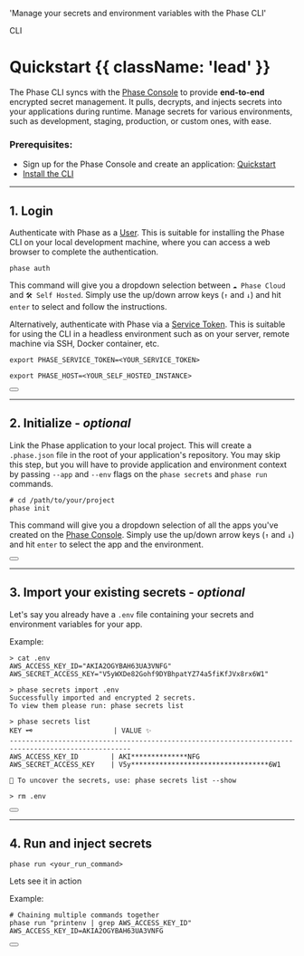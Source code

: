 
  'Manage your secrets and environment variables with the Phase CLI'

<Tag variant="small">CLI</Tag>

# Quickstart {{ className: 'lead' }}

The Phase CLI syncs with the [Phase Console](https://github.com/phasehq/console) to provide **end-to-end** encrypted secret management. It pulls, decrypts, and injects secrets into your applications during runtime. Manage secrets for various environments, such as development, staging, production, or custom ones, with ease.

### Prerequisites:

- Sign up for the Phase Console and create an application: [Quickstart](/quickstart)
- [Install the CLI](/cli/install)

---

## 1. Login

Authenticate with Phase as a [User](/console/users). This is suitable for installing the Phase CLI on your local development machine, where you can access a web browser to complete the authentication.

```fish
phase auth
```

This command will give you a dropdown selection between `☁️ Phase Cloud` and `🛠️ Self Hosted`. Simply use the up/down arrow keys (`↑` and `↓`) and hit `enter` to select and follow the instructions.

Alternatively, authenticate with Phase via a [Service Token](/console/tokens#service-tokens). This is suitable for using the CLI in a headless environment such as on your server, remote machine via SSH, Docker container, etc.

```fish
export PHASE_SERVICE_TOKEN=<YOUR_SERVICE_TOKEN>
```

```fish
export PHASE_HOST=<YOUR_SELF_HOSTED_INSTANCE>
```

<div className="not-prose">
  <Button
    href="/cli/commands#auth"
    variant="text"
    arrow="right"
    children="Explore Auth"
  />
</div>

---

## 2. Initialize - _optional_

Link the Phase application to your local project. This will create a `.phase.json` file in the root of your application's repository. You may skip this step, but you will have to provide application and environment context by passing `--app` and `--env` flags on the `phase secrets` and `phase run` commands.

```fish
# cd /path/to/your/project
phase init
```

This command will give you a dropdown selection of all the apps you've created on the [Phase Console](/console/apps). Simply use the up/down arrow keys (`↑` and `↓`) and hit `enter` to select the app and the environment.

<div className="not-prose">
  <Button
    href="/cli/commands#init"
    variant="text"
    arrow="right"
    children="Explore Init"
  />
</div>

---

## 3. Import your existing secrets - _optional_

Let's say you already have a `.env` file containing your secrets and environment variables for your app.

Example:

```fish
> cat .env
AWS_ACCESS_KEY_ID="AKIA2OGYBAH63UA3VNFG"
AWS_SECRET_ACCESS_KEY="V5yWXDe82Gohf9DYBhpatYZ74a5fiKfJVx8rx6W1"

> phase secrets import .env
Successfully imported and encrypted 2 secrets.
To view them please run: phase secrets list

> phase secrets list
KEY 🗝️                    | VALUE ✨
----------------------------------------------------------------------------------------------------
AWS_ACCESS_KEY_ID        | AKI**************NFG
AWS_SECRET_ACCESS_KEY    | V5y**********************************6W1

🥽 To uncover the secrets, use: phase secrets list --show

> rm .env
```

<div className="not-prose">
  <Button
    href="/cli/commands#secrets"
    variant="text"
    arrow="right"
    children="Explore Import"
  />
</div>

---

## 4. Run and inject secrets

```fish
phase run <your_run_command>
```
Lets see it in action 
<CliDemo castFile="phase-run.cast" terminalFontSize="small" />

Example:

```fish
# Chaining multiple commands together
phase run "printenv | grep AWS_ACCESS_KEY_ID"
AWS_ACCESS_KEY_ID=AKIA2OGYBAH63UA3VNFG
```

<div className="not-prose">
  <Button
    href="/cli/commands#run"
    variant="text"
    arrow="right"
    children="Explore Run"
  />
</div>
